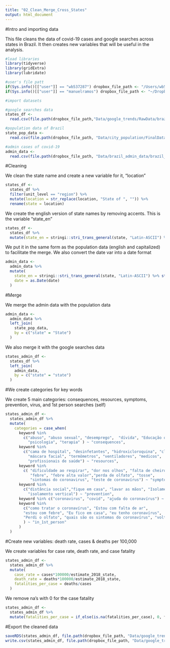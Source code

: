 ```yaml
---
title: "02_Clean_Merge_Cross_States"
output: html_document
---
```


#Intro and importing data 

This file cleans the data of covid-19 cases and google searches across states in Brazil.
It then creates new variables that will be useful in the analysis. 

```r
#load libraries
library(tidyverse)
library(gridExtra)
library(lubridate)

#user's file patt
if(Sys.info()[["user"]] == "wb537287") dropbox_file_path <- "/Users/wb537287/Dropbox/COVID Social Media Analysis"
if(Sys.info()[["user"]] == "manuelramos") dropbox_file_path <- "~/Dropbox/COVID Social Media Analysis"

#import datasets

#google searches data
states_df <-
  read.csv(file.path(dropbox_file_path,"Data/google_trends/RawData/brazil_extract_crosstate.csv"), encoding = "UTF-8")

#population data of Brazil
state_pop_data <-  
  read.csv(file.path(dropbox_file_path, "Data/city_population/FinalData/brazil_state_pop.csv"))

#admin cases of covid-19
admin_data <- 
  read.csv(file.path(dropbox_file_path, "Data/brazil_admin_data/brazil_covid19_200419.csv"), encoding = "UTF-8")
```

#Cleaning 

We clean the state name and create a new variable for it, "location"
```r
states_df <- 
  states_df %>% 
  filter(unit_level == "region") %>% 
  mutate(location = str_replace(location, "State of ", "")) %>% 
  rename(state = location)
```


We create the english version of state names by removing accents. This is the variable "state_en"
```r
states_df <-   
  states_df %>% 
  mutate(state_en = stringi::stri_trans_general(state, "Latin-ASCII") %>% str_to_upper())
```


We put it in the same form as the population data (english and capitalized) to facilitate the merge. 
We also convert the date var into a date format
```r
admin_data <- 
  admin_data %>% 
  mutate(
    state_en = stringi::stri_trans_general(state, "Latin-ASCII") %>% str_to_upper(), 
    date = as.Date(date)
  )
```

#Merge

We merge the admin data with the population data 
```r
admin_data <- 
  admin_data %>% 
  left_join(
    state_pop_data, 
    by = c("state" = "State")
  )
```


We also merge it with the google searches data
```r
states_admin_df <- 
  states_df %>% 
  left_join(
    admin_data, 
    by = c("state" = "state")
  )
```

#We create categories for key words

We create 5 main categories: consequences, resources, symptoms, prevention, virus, and 1st person searches (self)
```r
states_admin_df <- 
  states_admin_df %>% 
  mutate(
    categories = case_when(
      keyword %in% 
        c("abuso", "abuso sexual", "desemprego",  "dívida", "Educação online",
          "psicologia", "terapia" ) ~ "consequences",
      keyword %in% 
        c("cama de hospital", "desinfetantes", "hidroxicloroquina", "cloroquina",
          "máscara facial", "termômetros", "ventiladores", "medicos", 
          "profissionais de saúde") ~ "resources",
      keyword %in% 
        c( "dificuldade ao respirar", "dor nos olhos", "falta de cheiro", 
           "febre", "febre alta valor","perda de olfato", "tosse",
           "sintomas do coronavirus", "teste de coronavírus") ~ "symptoms",
      keyword %in% 
        c("distância social","fique em casa", "lavar as mãos", "Isolamento social", 
          "isolamento vertical") ~ "prevention", 
      keyword %in% c("coronavirus", "covid", "ajuda do coronavírus") ~ "virus", 
      keyword %in% 
        c("como tratar o coronavírus", "Estou com falta de ar",
        "estou com febre", "Eu fico em casa", "eu tenho coronavírus",
        "Perdi o olfato", "quais são os sintomas do coronavírus", "volta brasil"
        ) ~ "in_1st_person"
      )
  )
```

#Create new variables: death rate, cases & deaths per 100,000

We create variables for case rate, death rate, and case fatality
```r
states_admin_df <- 
  states_admin_df %>% 
  mutate(
    case_rate = cases*100000/estimate_2018_state, 
    death_rate = deaths*100000/estimate_2018_state, 
    fatalities_per_case = deaths/cases
  )
```

We remove na's with 0 for the case fatality
```r
states_admin_df <- 
  states_admin_df %>% 
  mutate(fatalities_per_case = if_else(is.na(fatalities_per_case), 0, fatalities_per_case))
```

#Export the cleaned data 

```r
saveRDS(states_admin_df, file.path(dropbox_file_path, "Data/google_trends/FinalData/brazil_crosstates_clean.Rds"))
write.csv(states_admin_df, file.path(dropbox_file_path, "Data/google_trends/FinalData/brazil_crosstates_clean.csv"), row.names = F)
```


